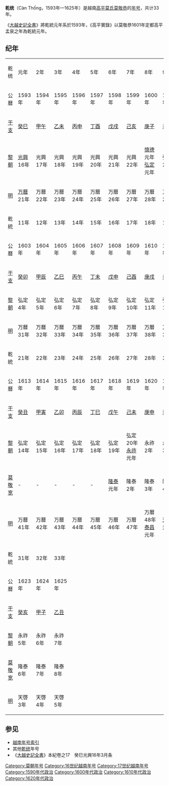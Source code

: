{{Eranamebox|年号=乾统
|起讫时间= 1593年—1625年
|政权= [[莫朝|莫朝]]
|帝王= [[莫敬恭|莫敬恭]]
|历时= 33年
|timeline=
|说明=
}}
'''乾统'''（Càn Thống，1593年—1625年）是越南[[莫朝|高平莫氏]][[莫敬恭|莫敬恭]]的[[年号|年号]]，共计33年。

《[[大越史記全書|大越史記全書]]》將乾統元年系於1593年，《高平實錄》以莫敬恭1601年定都高平孟泉之年為乾統元年。

==纪年==

{| class="wikitable" style="text-align:center"
|- style="background-color:#cccccc;font-weight:bold"
|乾统||元年||2年||3年||4年||5年||6年||7年||8年||9年||10年
|- 
|公曆||1593年||1594年||1595年||1596年||1597年||1598年||1599年||1600年||1601年||1602年
|- 
|[[干支|干支]]||[[癸巳|癸巳]]||[[甲午|甲午]]||[[乙未|乙未]]||[[丙申|丙申]]||[[丁酉|丁酉]]||[[戊戌|戊戌]]||[[己亥|己亥]]||[[庚子|庚子]]||[[辛丑|辛丑]]||[[壬寅|壬寅]] 
|-
|[[黎朝|黎朝]]||[[光興_(越南)|光興]]16年||光興17年||光興18年||光興19年||光興20年||光興21年||光興22年||[[慎德|慎德]]元年<br />[[弘定|弘定]]元年||弘定2年||弘定3年
|-
|[[明|明]]||[[万曆|万曆]]21年||万曆22年||万曆23年||万曆24年||万曆25年||万曆26年||万曆27年||万曆28年||万曆29年||万曆30年
|- style="background-color:#cccccc;font-weight:bold"
|乾統||11年||12年||13年||14年||15年||16年||17年||18年||19年||20年
|- 
|公曆||1603年||1604年||1605年||1606年||1607年||1608年||1609年||1610年||1611年||1612年
|- 
|[[干支|干支]]||[[癸卯|癸卯]]||[[甲辰|甲辰]]||[[乙巳|乙巳]]||[[丙午|丙午]]||[[丁未|丁未]]||[[戊申|戊申]]||[[己酉|己酉]]||[[庚戌|庚戌]]||[[辛亥|辛亥]]||[[壬子|壬子]]
|-
|[[黎朝|黎朝]]||弘定4年||弘定5年||弘定6年||弘定7年||弘定8年||弘定9年||弘定10年||弘定11年||弘定12年||弘定13年
|-
|[[明|明]]||万曆31年||万曆32年||万曆33年||万曆34年||万曆35年||万曆36年||万曆37年||万曆38年||万曆39年||万曆40年
|- style="background-color:#cccccc;font-weight:bold"
|乾統||21年||22年||23年||24年||25年||26年||27年||28年||29年||30年
|- 
|公曆||1613年||1614年||1615年||1616年||1617年||1618年||1619年||1620年||1621年||1622年
|- 
|[[干支|干支]]||[[癸丑|癸丑]]||[[甲寅|甲寅]]||[[乙卯|乙卯]]||[[丙辰|丙辰]]||[[丁巳|丁巳]]||[[戊午|戊午]]||[[己未|己未]]||[[庚申|庚申]]||[[辛酉|辛酉]]||[[壬戌|壬戌]] 
|-
|[[黎朝|黎朝]]||弘定14年||弘定15年||弘定16年||弘定17年||弘定18年||弘定19年||弘定20年<br />[[永祚|永祚]]元年||永祚2年||永祚3年||永祚4年
|-
|[[莫敬宽|莫敬宽]]||-||-||-||-||-||[[隆泰|隆泰]]元年||隆泰2年||隆泰3年||隆泰4年||隆泰5年
|-
|[[明|明]]||万曆41年||万曆42年||万曆43年||万曆44年||万曆45年||万曆46年||万曆47年||万曆48年<br>[[泰昌|泰昌]]元年||[[天啓|天啓]]元年||天啓2年
|- style="background-color:#cccccc;font-weight:bold"
|乾統||31年||32年||33年
|- 
|公曆||1623年||1624年||1625年
|- 
|[[干支|干支]]||[[癸亥|癸亥]]||[[甲子|甲子]]||[[乙丑|乙丑]]
|-
|[[黎朝|黎朝]]||永祚5年||永祚6年||永祚7年
|-
|[[莫敬宽|莫敬宽]]||隆泰6年||隆泰7年||隆泰8年
|-
|[[明|明]]||天啓3年||天啓4年||天啓5年
|}

==参见==
*[[越南年号索引|越南年号索引]]
*其他[[乾统|乾统]]年号
*《[[大越史記全書|大越史記全書]]》本紀卷之17　癸巳光興16年3月条

{{年号|[[康佑|康佑]]|[[越南年号索引|越南莫朝年号]]|[[隆泰|隆泰]]<br>[[顺德_(莫朝)|顺德]]}}
{{越南年號}}
[[Category:莫朝年号|Category:莫朝年号]]
[[Category:16世纪越南年号|Category:16世纪越南年号]]
[[Category:17世纪越南年号|Category:17世纪越南年号]]
[[Category:1590年代政治|Category:1590年代政治]]
[[Category:1600年代政治|Category:1600年代政治]]
[[Category:1610年代政治|Category:1610年代政治]]
[[Category:1620年代政治|Category:1620年代政治]]